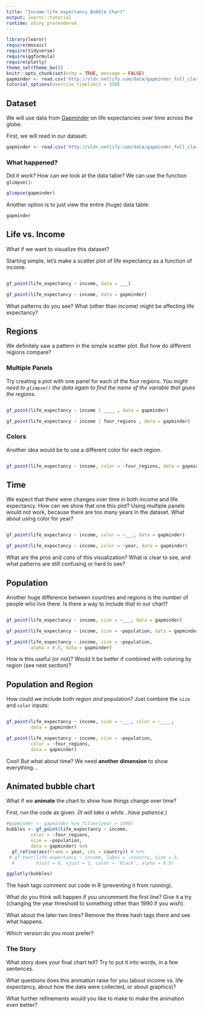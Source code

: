 ```yaml
---
title: "Income-life expectancy Bubble Chart"
output: learnr::tutorial
runtime: shiny_prerendered
---
```


```r
library(learnr)
require(mosaic)
require(tidyverse)
require(ggformula)
require(plotly)
theme_set(theme_bw())
knitr::opts_chunk$set(echo = TRUE, message = FALSE)
gapminder <- read.csv('http://sldr.netlify.com/data/gapminder_full_clean.csv')
tutorial_options(exercise.timelimit = 350)
```

## Dataset
We will use data from [Gapminder](https://www.gapminder.org/) on life expectancies over time across the globe.

First, we will read in our dataset:

```r
gapminder <- read.csv('http://sldr.netlify.com/data/gapminder_full_clean.csv')
```

### What happened?
Did it work? How can we look at the data table? We can use the function `glimpse()`:

```r
glimpse(gapminder)
```

Another option is to just view the entire (huge) data table:

```r
gapminder
```

## Life vs. Income
What if we want to visualize this dataset?

Starting simple, let's make a scatter plot of life expectancy as a function of income.

```r

```

```r
gf_point(life_expectancy ~ income, data = ___)
```

```r
gf_point(life_expectancy ~ income, data = gapminder)
```

What patterns do you see? What (other than income) might be affecting life expectancy?

## Regions
We definitely saw a pattern in the simple scatter plot. But how do different regions compare?

### Multiple Panels
Try creating a plot with one panel for each of the four regions.  *You might need to `glimpse()` the data again to find the name of the variable that gives the regions.*

```r

```

```r
gf_point(life_expectancy ~ income | ____ , data = gapminder)
```

```r
gf_point(life_expectancy ~ income | four_regions , data = gapminder)
```

### Colors
Another idea would be to use a different color for each region.

```r

```

```r
gf_point(life_expectancy ~ income, color = ~four_regions, data = gapminder)
```

## Time
We expect that there were changes over time in both income and life expectancy. How can we show that one this plot?  Using multiple panels would not work, because there are too many years in the dataset. What about using color for year?

```r

```

```r
gf_point(life_expectancy ~ income, color = ~___, data = gapminder)
```

```r
gf_point(life_expectancy ~ income, color = ~year, data = gapminder)
```

What are the pros and cons of this visualization? What is clear to see, and what patterns are still confusing or hard to see?

## Population
Another huge difference between countries and regions is the number of people who live there. Is there a way to include *that* in our chart?

```r

```

```r
gf_point(life_expectancy ~ income, size = ~___, data = gapminder)
```

```r
gf_point(life_expectancy ~ income, size = ~population, data = gapminder)
```

```r
gf_point(life_expectancy ~ income, size = ~population, 
         alpha = 0.5, data = gapminder)
```

How is this useful (or not)?  Would it be better if combined with coloring by region (see next section)?


## Population and Region
How could we include both region *and* population?  Just combine the `size` and `color` inputs:

```r

```

```r
gf_point(life_expectancy ~ income, size = ~___, color = ~____,
         data = gapminder)
```

```r
gf_point(life_expectancy ~ income, size = ~population, 
         color = ~four_regions,
         data = gapminder)
```

Cool!  But what about time? We need **another dimension** to show everything...

## Animated bubble chart
What if we **animate** the chart to show how things change over time?

First, run the code as given. *(It will take a while...have patience.)*

```r
#gapminder <- gapminder %>% filter(year > 1990)
bubbles <- gf_point(life_expectancy ~ income, 
         color = ~four_regions,
         size = ~population,
         data = gapminder) %>%
  gf_refine(aes(frame = year, ids = country)) # %>%
 # gf_text(life_expectancy ~ income, label = ~country, size = 3,
  #        hjust = 0, vjust = 1, color = 'black', alpha = 0.5)

ggplotly(bubbles)
```

The hash tags comment out code in R (preventing it from running).

What do you think will happen if you uncomment the first line?  Give it a try (changing the year threshold to something other than 1990 if you wish).

What about the later two lines? Remove the three hash tags there and see what happens.

Which version do you most prefer?

### The Story
What story does your final chart tell? Try to put it into words, in a few sentences.

What questions does this animation raise for you (about income vs. life expectancy, about how the data were collected, or about graphics)?

What further refinements would you like to make to make the animation even better?
